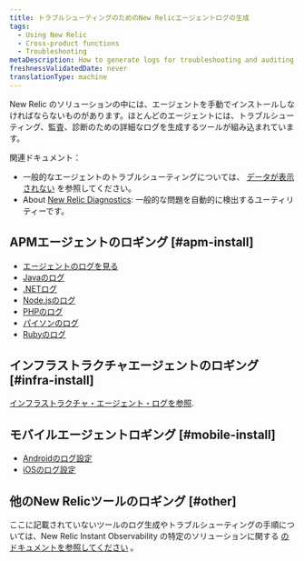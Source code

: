 ```yaml
---
title: トラブルシューティングのためのNew Relicエージェントログの生成
tags:
  - Using New Relic
  - Cross-product functions
  - Troubleshooting
metaDescription: How to generate logs for troubleshooting and auditing for New Relic agents.
freshnessValidatedDate: never
translationType: machine
---
```


[](https://newrelic.com/instant-observability/)New Relic のソリューションの中には、エージェントを手動でインストールしなければならないものがあります。ほとんどのエージェントには、トラブルシューティング、監査、診断のための詳細なログを生成するツールが組み込まれています。

関連ドキュメント：

* 一般的なエージェントのトラブルシューティングについては、 [データが表示されない](/docs/agents/manage-apm-agents/troubleshooting/not-seeing-data) を参照してください。
* About [New Relic Diagnostics](/docs/using-new-relic/cross-product-functions/troubleshooting/new-relic-diagnostics): 一般的な問題を自動的に検出するユーティリティーです。

## APMエージェントのロギング [#apm-install]

* [エージェントのログを見る](/docs/agents/go-agent/configuration/go-agent-logging)
* [Javaのログ](/docs/agents/java-agent/troubleshooting/generate-debug-logs-troubleshooting-java)
* [.NETログ](/docs/agents/net-agent/troubleshooting/generate-logs-troubleshooting-net)
* [Node.jsのログ](/docs/agents/nodejs-agent/troubleshooting/generate-trace-log-troubleshooting-nodejs)
* [PHPのログ](/docs/agents/php-agent/troubleshooting/generating-logs-troubleshooting-php)
* [パイソンのログ](/docs/agents/python-agent/troubleshooting/python-agent-logging)
* [Rubyのログ](/docs/agents/ruby-agent/troubleshooting/generating-logs-troubleshooting-ruby)

## インフラストラクチャエージェントのロギング [#infra-install]

[インフラストラクチャ・エージェント・ログを参照](/docs/infrastructure/new-relic-infrastructure/troubleshooting/generate-logs-troubleshooting-infrastructure).

## モバイルエージェントロギング [#mobile-install]

* [Androidのログ設定](/docs/mobile-monitoring/new-relic-mobile-android/api-guides/android-agent-configuration-feature-flags#logging)
* [iOSのログ設定](/docs/mobile-monitoring/new-relic-mobile-ios/installation/ios-manual-installation#logging)

## 他のNew Relicツールのロギング [#other]

ここに記載されていないツールのログ生成やトラブルシューティングの手順については、New Relic Instant Observability の特定のソリューションに関する [のドキュメントを参照してください](https://newrelic.com/instant-observability/) 。